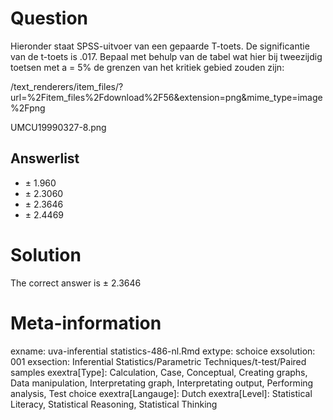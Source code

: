 Question
========

Hieronder staat SPSS-uitvoer van een gepaarde T-toets. De significantie van de t-toets is .017. Bepaal met behulp van de tabel wat hier bij tweezijdig toetsen met a = 5% de grenzen van het kritiek gebied zouden zijn: 

 /text_renderers/item_files/?url=%2Fitem_files%2Fdownload%2F56&extension=png&mime_type=image%2Fpng 

 UMCU19990327-8.png 

Answerlist
----------
* &#177; 1.960
* &#177; 2.3060
* &#177; 2.3646
* &#177; 2.4469

Solution
========

The correct answer is  &#177; 2.3646 

Meta-information
================
exname: uva-inferential statistics-486-nl.Rmd 
extype: schoice 
exsolution: 001 
exsection: Inferential Statistics/Parametric Techniques/t-test/Paired samples
exextra[Type]: Calculation, Case, Conceptual, Creating graphs, Data manipulation, Interpretating graph, Interpretating output, Performing analysis, Test choice 
exextra[Langauge]: Dutch 
exextra[Level]: Statistical Literacy, Statistical Reasoning, Statistical Thinking 
